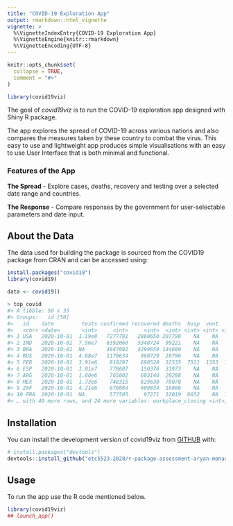 ```yaml
---
title: "COVID-19 Exploration App"
output: rmarkdown::html_vignette
vignette: >
  %\VignetteIndexEntry{COVID-19 Exploration App}
  %\VignetteEngine{knitr::rmarkdown}
  %\VignetteEncoding{UTF-8}
---
```


```r
knitr::opts_chunk$set(
  collapse = TRUE,
  comment = "#>"
)
```


```r
library(covid19viz)
```

The goal of _covid19viz_ is to run the COVID-19 exploration app designed with Shiny R package.

The app explores the spread of COVID-19 across various nations and also compares the measures taken by these country to combat the virus. This easy to use and lightweight app produces simple visualisations with an easy to use User Interface that is both minimal and functional.

### Features of the App

**The Spread** - Explore cases, deaths, recovery and testing over a selected date range and countries.

**The Response** - Compare responses by the government for user-selectable parameters and date input.

## About the Data

The data used for building the package is sourced from the COVID19 package from CRAN and can be accessed using:

```r
install.packages("covid19")
library(covid19)
```

```r
data <- covid19()
```

```r
> top_covid
#> A tibble: 50 x 35
#> Groups:   id [50]
#>   id    date         tests confirmed recovered deaths  hosp  vent   icu population school_closing
#>   <chr> <date>       <int>     <int>     <int>  <int> <int> <int> <int>      <int>          <int>
#> 1 USA   2020-10-01  1.19e8   7277791   2860650 207790    NA    NA    NA  326687501              3
#> 2 IND   2020-10-01  7.56e7   6392060   5348724  99221    NA    NA    NA 1352617328              2
#> 3 BRA   2020-10-01  NA       4847092   4299659 144680    NA    NA    NA  209469333             NA
#> 4 RUS   2020-10-01  4.68e7   1179634    960729  20796    NA    NA    NA  144478050              2
#> 5 PER   2020-10-01  3.91e6    818297    690528  32535  7511  1353  1353   31989256              3
#> 6 ESP   2020-10-01  1.01e7    778607    150376  31973    NA    NA    NA   46796540              0
#> 7 ARG   2020-10-01  1.80e6    765002    603140  20288    NA    NA    NA   44494502              3
#> 8 MEX   2020-10-01  1.73e6    748315    629630  78078    NA    NA    NA  126190788              3
#> 9 ZAF   2020-10-01  4.21e6    676084    609854  16866    NA    NA    NA   57779622              0
#> 10 FRA  2020-10-01  NA        577505     97271  32019  6652    NA  1265   66977107              1
#> … with 40 more rows, and 24 more variables: workplace_closing <int>, cancel_events <int>,

```

## Installation

You can install the development version of covid19viz from [GITHUB]("https://github.com") with:

``` r
# install.packages("devtools")
devtools::install_github("etc5523-2020/r-package-assessment-aryan-monash")
```

## Usage

To run the app use the R code mentioned below.

``` r
library(covid19viz)
## launch_app()
```